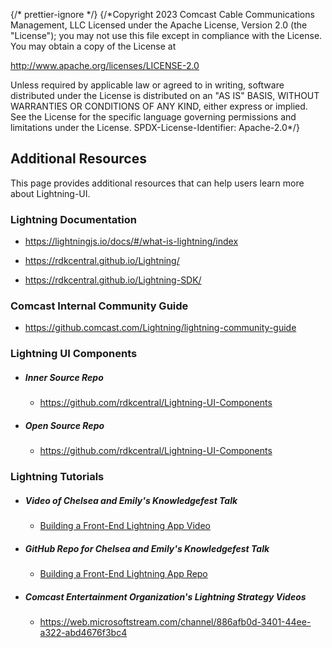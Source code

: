 ﻿{/* prettier-ignore */}
{/*Copyright 2023 Comcast Cable Communications Management, LLC
Licensed under the Apache License, Version 2.0 (the "License");
you may not use this file except in compliance with the License.
You may obtain a copy of the License at

http://www.apache.org/licenses/LICENSE-2.0

Unless required by applicable law or agreed to in writing, software
distributed under the License is distributed on an "AS IS" BASIS,
WITHOUT WARRANTIES OR CONDITIONS OF ANY KIND, either express or implied.
See the License for the specific language governing permissions and
limitations under the License.
SPDX-License-Identifier: Apache-2.0\*/}


<Meta title="Documentation/Lightning Resources" />

## Additional Resources

This page provides additional resources that can help users learn more about Lightning-UI.

### Lightning Documentation

- https://lightningjs.io/docs/#/what-is-lightning/index

- https://rdkcentral.github.io/Lightning/

- https://rdkcentral.github.io/Lightning-SDK/

### Comcast Internal Community Guide

- https://github.comcast.com/Lightning/lightning-community-guide

### Lightning UI Components

- ##### Inner Source Repo
  - https://github.com/rdkcentral/Lightning-UI-Components
- ##### Open Source Repo
  - https://github.com/rdkcentral/Lightning-UI-Components

### Lightning Tutorials

- ##### Video of Chelsea and Emily's Knowledgefest Talk
  - [Building a Front-End Lightning App Video](https://web.microsoftstream.com/video/91743666-86e6-4743-b9c4-dd4b7a686a75)
- ##### GitHub Repo for Chelsea and Emily's Knowledgefest Talk
  - [Building a Front-End Lightning App Repo](https://github.comcast.com/XD-Engineering/knowledgefest-lightning-workshop)
- ##### Comcast Entertainment Organization's Lightning Strategy Videos
  - https://web.microsoftstream.com/channel/886afb0d-3401-44ee-a322-abd4676f3bc4
